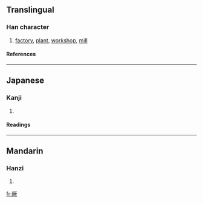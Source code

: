 {{see|廠}}

==Translingual==
===Han character===
{{Han char|rad=厂|as=12|sn=14|four=|canj=一火月大 (MFBK), X一火月大 (XMFBK)}}
# [[factory]], [[plant]], [[workshop]], [[mill]]
====References====
{{Han ref|kx=0163.041|dkj=03034|dj=0371.050|hdz=10078.020|uh=53B0|ud=21424}}
----
==Japanese==
===Kanji===
{{ja-kanji|grade=|rs=厂12}}
# {{defn|Japanese}} 
====Readings====
{{ja-readings|on=[[しょう]] (shō)|kun=[[うまや]] (umaya)}}
----
==Mandarin==
===Hanzi===
{{cmn-hanzi|pin=[[chǎng]] (chang3)|wg=ch'ang<sup>3</sup>}}
# {{defn|Mandarin}}

[[fr:厰]]